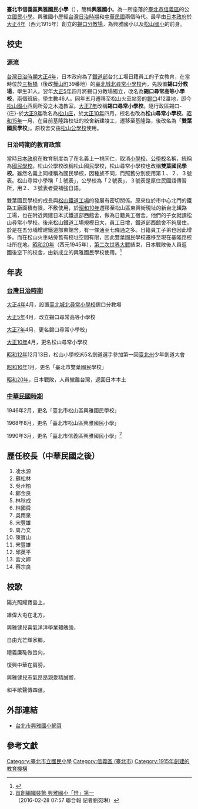{{Infobox_School
|name           =臺北市信義區興雅國民小學
|other_name     =Taipei Municipal Xingya Elementary School
|image          =
|established    =大正4年（西元1915年）
|type           =公立，初級小學
|grades         =國小6年制
|district       =[[臺北市|臺北市]][[信義區_(臺北市)|信義區]]
|principal      =蔡宗良
|zipcode        = 11070
|faculty        =
|staff          =
|website        =[http://www.hyps.tp.edu.tw/ www.hyps.tp.edu.tw]
|address={{flagicon|TWN}}[[臺北市|臺北市]][[信義區_(臺北市)|信義區]][[基隆路|基隆路]]一段83巷9號
|coordinates={{Coord|25.046677|121.570129|display=inline,title}}
|gender=男女合校
|number=+886-2-2761-8156
|fax=+886-2-2766-2428
|classes=普通班：42班<br>資源班：2班
}}
'''臺北市信義區興雅國民小學'''（{{Lang-en|Taipei Municipal Xingya Elementary School}}），簡稱'''興雅國小'''。為一所座落於[[臺北市|臺北市]][[信義區_(臺北市)|信義區]]的公立[[國民小學|國民小學]]。興雅國小歷經[[台灣日治時期|台灣日治時期]]和[[中華民國|中華民國]]兩個時代。最早由[[大日本帝国|日本政府]]於[[大正4年|大正4年]]（西元1915年）創立的[[錫口分教場|錫口分教場]]，為興雅國小以及[[松山國小|松山國小]]的前身。

== 校史 ==

=== 源流 ===
[[台灣日治時期|台灣日治時期]][[1917年|大正4年]]，日本政府為了[[臺灣總督府交通局鐵道部|鐵道部]]台北工場日籍員工的子女教育，在當時位於[[三板橋|三板橋]]（後改[[樺山町|樺山町]]39番地）的[[樺山小學校|臺北城北尋常小學校]]內，先設置'''錫口分教場'''，學生31人。翌年[[大正5年|大正5年]]四月將錫口分教場獨立，改名為'''錫口尋常高等小學校'''，兩個班級，學生數46人。同年五月遷移至松山火車站旁的[[錫口|錫口]]412番地，即今[[松山國小|松山國小]]西廁所旁之木造教室。[[大正7年|大正7年]]改稱'''錫口尋常小學校'''。隨行政區錫口-{庄}-於[[大正9年|大正9年]]改名為[[松山庄|松山庄]]，於[[大正10年|大正10年]]四月，校名也改為'''松山尋常小學校'''。[[昭和15年|昭和15年]]一月，在目前基隆路校址的校舍新建竣工，遷移至基隆路，後改名為「'''雙葉國民學校'''」。原校舍交由[[松山國小|松山公學校]]使用。

=== 日治時期的教育政策 ===
當時[[大日本帝国|日本政府]]在教育制度為了在名義上一視同仁，取消[[小學校|小學校]]、[[公學校|公學校]]名稱，統稱為[[國民學校|國民學校]]。松山公學校改稱松山國民學校，松山尋常小學校也改稱'''雙葉國民學校'''。雖然名義上同樣稱為國民學校，因種族不同，而照舊分別使用第１、２、３號表。松山尋常小學稱「１號表」，公學校為「２號表」，３號表是原住民國語傳習所，用２、３號表者要補強日語。

雙葉國民學校的成長與[[臺北機廠|松山鐵道工場]]的發展有密切關係。原來位於市中心北門的鐵路工廠面積有限，不敷使用，於[[昭和10年|昭和10年]]遷移至松山區東興街現址的新台北䥫路工場，也在附近興建日本式鐵道部西館舍，做為日籍員工宿舍。他們的子女就讀松山尋常小學校。後來松山鐵道工場規模日大，員工日增，鐵道部西館舍不夠居住，於是在五分埔增建鐵道部東館舍，有一條通至七條通之多。日籍員工子弟也因此增多。而在松山火車站旁舊有校址空間有限，因此雙葉國民學校遷移至現在基隆路校址所在地。[[昭和20年|昭和20年]]（西元1945年），[[第二次世界大戰|第二次世界大戰]]結束，日本戰敗後人員返國後空下的校舍，由新成立的興雅國民學校使用。<ref>{{Cite web|url=http://photo.ssps.tp.edu.tw/recommend/main.php?g2_itemId=865|title=松山尋常小學校到雙葉國民學校|accessdate=2017-04-15|work=臺北市立松山國民小學|language=zh-TW|deadurl=yes|archiveurl=https://web.archive.org/web/20170415202453/http://photo.ssps.tp.edu.tw/recommend/main.php?g2_itemId=865|archivedate=2017-04-15}}</ref>

== 年表 ==

=== [[台灣日治時期|台灣日治時期]] ===
[[大正4年|大正4年]]4月，設置[[臺北城北尋常小學校|臺北城北尋常小學校]]錫口分教場

[[大正5年|大正5年]]4月，改立錫口尋常高等小學校

[[大正7年|大正7年]]4月，更名錫口尋常小學校」

[[大正10年|大正10年]]4月，更名松山尋常小學校

[[昭和12年|昭和12年]]12月13日，松山小學校派5名劍道選手參加第一回[[臺北州|臺北州]]少年劍道大會

[[昭和16年|昭和16年]]1月，更名「臺北市雙葉國民學校」

[[昭和20年|昭和20年]]，日本戰敗，人員撤離台灣，返回日本本土

=== [[臺灣戰後時期|中華民國時期]] ===
1946年2月，更名「臺北市松山區興雅國民學校」

1968年8月，更名「臺北市松山區興雅國民小學」

1990年3月，更名「臺北市信義區興雅國民小學」<ref>[http://udn.com/news/story/7323/1529445 首創編織裝飾 興雅國小「燈」第一] {{Wayback|url=http://udn.com/news/story/7323/1529445 |date=20160919171010 }}（2016-02-28 07:57 聯合報 記者劉宛琳）</ref>

== 歷任校長（中華民國之後） ==
#凌水源
#蘇松林
#吳州柏
#鄭金良
#林秋成
#林國舜
#吳雨泉
#宋豐雄
#周乃文
#陳寶山
#宋豐雄
#邱英平
#宮文卿
#蔡宗良

== 校歌 ==
陽光照耀寶島上，

雄偉大屯在北方，

興雅健兒喜氣洋洋學業體魄強，

自由光芒輝家鄉。

禮義廉恥做旨向，

復興中華在肩膀，

興雅健兒志氣昂昂親愛精誠嚮，

和平歌聲傳四疆。

== 外部連結 ==
*[http://www.hyps.tp.edu.tw/ 台北市興雅國小網頁] {{Wayback|url=http://www.hyps.tp.edu.tw/ |date=20160710225628 }}

== 參考文獻 ==
{{reflist}}

{{臺北市國民中小學}}

[[Category:臺北市立國民小學|Category:臺北市立國民小學]]
[[Category:信義區_(臺北市)|Category:信義區 (臺北市)]]
[[Category:1915年創建的教育機構|Category:1915年創建的教育機構]]